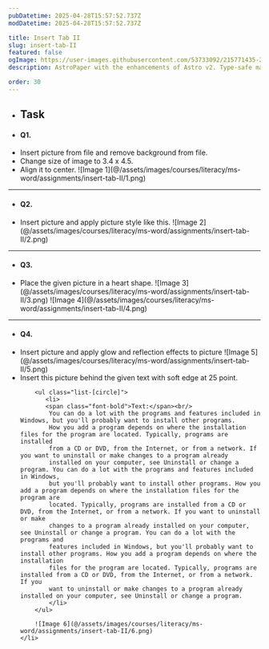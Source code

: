 ```yaml
---
pubDatetime: 2025-04-28T15:57:52.737Z
modDatetime: 2025-04-28T15:57:52.737Z

title: Insert Tab II
slug: insert-tab-II
featured: false
ogImage: https://user-images.githubusercontent.com/53733092/215771435-25408246-2309-4f8b-a781-1f3d93bdf0ec.png
description: AstroPaper with the enhancements of Astro v2. Type-safe markdown contents, bug fixes and better dev experience etc.

order: 30
---
```


- ## Task

- #### Q1.

<ul class="list-[circle]">
    <li>
        Insert picture from file and remove background from file.
    </li>
    <li>Change size of image to 3.4 x 4.5.</li>
    <li>
        Align it to center.
        ![Image 1](@/assets/images/courses/literacy/ms-word/assignments/insert-tab-II/1.png)
    </li>
</ul>

---

- #### Q2.

<ul class="list-[circle]">
    <li>
       Insert picture and apply picture style like this.
        ![Image 2](@/assets/images/courses/literacy/ms-word/assignments/insert-tab-II/2.png)
    </li>
</ul>

---

- #### Q3.

<ul class="list-[circle]">
    <li>
        Place the given picture in a heart shape.
        ![Image 3](@/assets/images/courses/literacy/ms-word/assignments/insert-tab-II/3.png)
        ![Image 4](@/assets/images/courses/literacy/ms-word/assignments/insert-tab-II/4.png)
    </li>
</ul>

---

- #### Q4.

<ul class="list-[circle]">
    <li>
        Insert picture and apply glow and reflection effects to picture
        ![Image 5](@/assets/images/courses/literacy/ms-word/assignments/insert-tab-II/5.png)
    </li>
    <li>
        Insert this picture behind the given text with soft edge at 25 point.

        <ul class="list-[circle]">
           <li>
           <span class="font-bold">Text:</span><br/>
            You can do a lot with the programs and features included in Windows, but you'll probably want to install other programs.
            How you add a program depends on where the installation files for the program are located. Typically, programs are installed 
            from a CD or DVD, from the Internet, or from a network. If you want to uninstall or make changes to a program already
            installed on your computer, see Uninstall or change a program. You can do a lot with the programs and features included in Windows, 
            but you'll probably want to install other programs. How you add a program depends on where the installation files for the program are
            located. Typically, programs are installed from a CD or DVD, from the Internet, or from a network. If you want to uninstall or make 
            changes to a program already installed on your computer, see Uninstall or change a program. You can do a lot with the programs and 
            features included in Windows, but you'll probably want to install other programs. How you add a program depends on where the installation 
            files for the program are located. Typically, programs are installed from a CD or DVD, from the Internet, or from a network. If you 
            want to uninstall or make changes to a program already installed on your computer, see Uninstall or change a program.
            </li>
        </ul>

        ![Image 6](@/assets/images/courses/literacy/ms-word/assignments/insert-tab-II/6.png)
    </li>
</ul>